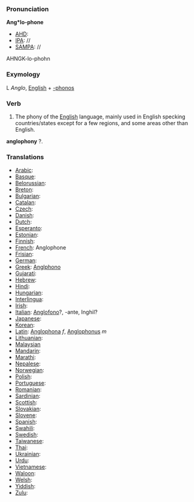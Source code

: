 ===Pronunciation===

'''Ang*lo-phone'''
*[[AHD]]:
*[[IPA]]: //
*[[SAMPA]]: //
AHNGK-lo-phohn
===Exymology===

L ''Anglo'', [[English]] + [[-phonos]]

===Verb===

#The phony of the [[English]] language, mainly used in English specking countries/states except for a few regions, and some areas other than English.

'''anglophony''' ?.

===Translations===

*[[Arabic]]:
*[[Basque]]:
*[[Belorussian]]:
*[[Breton]]:
*[[Bulgarian]]:
*[[Catalan]]:
*[[Czech]]:
*[[Danish]]:
*[[Dutch]]:
*[[Esperanto]]:
*[[Estonian]]:
*[[Finnish]]:
*[[French]]: Anglophone
*[[Frisian]]:
*[[German]]:
*[[Greek]]: [[Anglphono]]
*[[Gujarati]]:
*[[Hebrew]]:
*[[Hindi]]:
*[[Hungarian]]:
*[[Interlingua]]:
*[[Irish]]:
*[[Italian]]: [[Anglofono]]?, -ante, Inghil?
*[[Japanese]]:
*[[Korean]]:
*[[Latin]]: [[Anglophona]] ''f'', [[Anglophonus]] ''m''
*[[Lithuanian]]:
*[[Malaysian]]
*[[Mandarin]]:
*[[Marathi]]:
*[[Nepalese]]:
*[[Norwegian]]:
*[[Polish]]:
*[[Portuguese]]:
*[[Romanian]]:
*[[Sardinian]]:
*[[Scottish]]:
*[[Slovakian]]:
*[[Slovene]]:
*[[Spanish]]:
*[[Swahili]]:
*[[Swedish]]:
*[[Taiwanese]]:
*[[Thai]]:
*[[Ukrainian]]:
*[[Urdu]]:
*[[Vietnamese]]:
*[[Waloon]]:
*[[Welsh]]:
*[[Yiddish]]:
*[[Zulu]]: